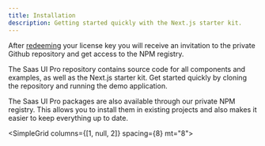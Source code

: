 ```yaml
---
title: Installation
description: Getting started quickly with the Next.js starter kit.
---
```


After [redeeming](/redeem) your license key you will receive an invitation to
the private Github repository and get access to the NPM registry.

The Saas UI Pro repository contains source code for all components and examples, as well as the Next.js starter kit.
Get started quickly by cloning the repository and running the demo application.

The Saas UI Pro packages are also available through our private NPM registry. This allows you to install them
in existing projects and also makes it easier to keep everything up to date.

<SimpleGrid columns={[1, null, 2]} spacing={8} mt="8">
  <QuickLink
    href="/docs/pro/nextjs-starter-kit/installation/clone-repository"
    title="Clone repository"
    description="Clone the Git repository."
    label="Get started"
  />

  <QuickLink
    href="/docs/pro/nextjs-starter-kit/installation/run-application"
    title="Run the application"
    description="How to run the application locally."
    label="Get started"
  />
</SimpleGrid>
